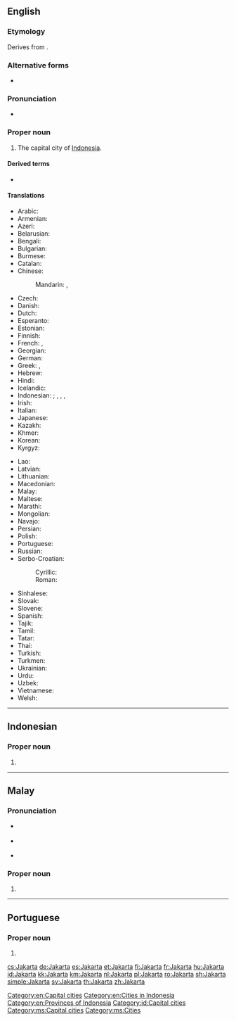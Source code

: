 ==English==
{{wikipedia}}

===Etymology===
Derives from {{der|en|sa|जयकर्त||that which causes victory}}.

===Alternative forms===
* {{l|en|Djakarta}}

===Pronunciation===
* {{rhymes|ɑː(ɹ)tə|lang=en}}

===Proper noun===
{{en-proper noun}}

# The capital city of [[Indonesia]].

====Derived terms====
* {{l|en|Jakartan}}

====Translations====
{{trans-top|capital of Indonesia}}
* Arabic: {{t|ar|جَاكَرْتَا|f|tr=jakartā}}
* Armenian: {{t|hy|Ջակարտա}}
* Azeri: {{t|az|Cakarta}}
* Belarusian: {{t|be|Джака́рта|f}}
* Bengali: {{t|bn|জাকার্তা|tr=Jakarta}}
* Bulgarian: {{t|bg|Джака́рта|f}}
* Burmese: {{t|my|ဂျကာတာမြို့}}
* Catalan: {{t|ca|Jakarta}}
* Chinese:
*: Mandarin: {{t+|cmn|雅加達}}, {{t+|cmn|雅加达|tr=Yǎjiādá}}
* Czech: {{t+|cs|Jakarta|f}}
* Danish: {{t|da|Jakarta}}
* Dutch: {{t+|nl|Jakarta}}
* Esperanto: {{t+|eo|Ĝakarto}}
* Estonian: {{t+|et|Jakarta}}
* Finnish: {{t+|fi|Jakarta}}
* French: {{t+|fr|Jakarta}}, {{t|fr|Djakarta}}
* Georgian: {{t|ka|ჯაკარტა}}
* German: {{t+|de|Jakarta|n}}
* Greek: {{t+|el|Τζακάρτα|f}}, {{t|el|Βαταβία|f}} {{qualifier|historical}}
* Hebrew: {{t|he|ג'קרטה}}
* Hindi: {{t|hi|जकार्ता|tr=jakārtā}}
* Icelandic: {{t|is|Djakarta}}
* Indonesian: {{t+|id|Jakarta}}; {{t|id|Djakarta}} {{qualifier|dated}}, {{t|id|Sunda Kelapa}}, {{t|id|Jayakarta}}, {{t|id|Batavia}} {{qualifier|historical}}
* Irish: {{t|ga|Iacárta}}
* Italian: {{t|it|Giacarta|f}}
* Japanese: {{t|ja|ジャカルタ|tr=Jakaruta}}
* Kazakh: {{t|kk|Джакарта}}
* Khmer: {{t|km|ចាការតា|tr=jaakaata}}
* Korean: {{t+|ko|자카르타|tr=Jakareuta}}
* Kyrgyz: {{t|ky|Джакарта}}
{{trans-mid}}
* Lao: {{t|lo|ຈາກາຕາ|sc=Laoo}}
* Latvian: {{t|lv|Džakarta}}
* Lithuanian: {{t|lt|Džakarta}}
* Macedonian: {{t|mk|Џакарта|f}}
* Malay: {{t|ms|Jakarta}}
* Maltese: {{t|mt|Ġakarta|f}}
* Marathi: {{t|mr|जकार्ता|tr=Jakārtā}}
* Mongolian: {{t|mn|Жакарта}}
* Navajo: {{t|nv|Jakʼáta}}
* Persian: {{t|fa|جاکارتا|tr=jâkârtâ}}
* Polish: {{t+|pl|Dżakarta|f}}
* Portuguese: {{t|pt|Jacarta|f}}
* Russian: {{t|ru|Джака́рта|f}}
* Serbo-Croatian:
*: Cyrillic: {{t|sh|Џакарта|f}}
*: Roman: {{t|sh|Džakarta|f}}
* Sinhalese: {{t|si|ජකාර්තා|sc=Sinh}}
* Slovak: {{t|sk|Jakarta|f}}
* Slovene: {{t|sl|Džakarta|f}}
* Spanish: {{t+|es|Yakarta|f}}
* Tajik: {{t|tg|Ҷакарта}}
* Tamil: {{t|ta|ஜகார்த்தா}}
* Tatar: {{t|tt|Джакарта}}
* Thai: {{t|th|จาการ์ตา|tr=jaa-gaa-dtaa}}
* Turkish: {{t|tr|Cakarta}}
* Turkmen: {{t|tk|Jakarta}}
* Ukrainian: {{t|uk|Джака́рта|f}}
* Urdu: {{t|ur|جکارتہ|tr=jakārtā}}
* Uzbek: {{t|uz|Jakarta}}
* Vietnamese: {{t|vi|Jakarta}}
* Welsh: {{t|cy|Jakarta}}
{{trans-bottom}}

[[Category:en:Capital cities]]
[[Category:en:Cities in Indonesia]]
[[Category:en:Provinces of Indonesia]]

----

==Indonesian==
{{wikipedia|lang=id}}

===Proper noun===
{{head|id|proper noun}}

# {{l|en|Jakarta}}

[[Category:id:Capital cities]]

----

==Malay==
{{wikipedia|lang=ms}}

===Pronunciation===
* {{a|Johor-Selangor}} {{IPA|/d͡ʒaka(r)tə/|lang=ms}}
* {{a|Riau-Lingga}} {{IPA|/d͡ʒaka(r)ta/|lang=ms}}
* {{rhymes|a(r)tə|tə|ə|lang=ms}}

===Proper noun===
{{head|ms|proper noun}}

# {{l|en|Jakarta}}

[[Category:ms:Capital cities]]
[[Category:ms:Cities]]

----

==Portuguese==

===Proper noun===
{{pt-proper noun|f}}

# {{alternative spelling of|Jacarta|lang=pt}}

[[cs:Jakarta]]
[[de:Jakarta]]
[[es:Jakarta]]
[[et:Jakarta]]
[[fi:Jakarta]]
[[fr:Jakarta]]
[[hu:Jakarta]]
[[id:Jakarta]]
[[kk:Jakarta]]
[[km:Jakarta]]
[[nl:Jakarta]]
[[pl:Jakarta]]
[[ro:Jakarta]]
[[sh:Jakarta]]
[[simple:Jakarta]]
[[sv:Jakarta]]
[[th:Jakarta]]
[[zh:Jakarta]]